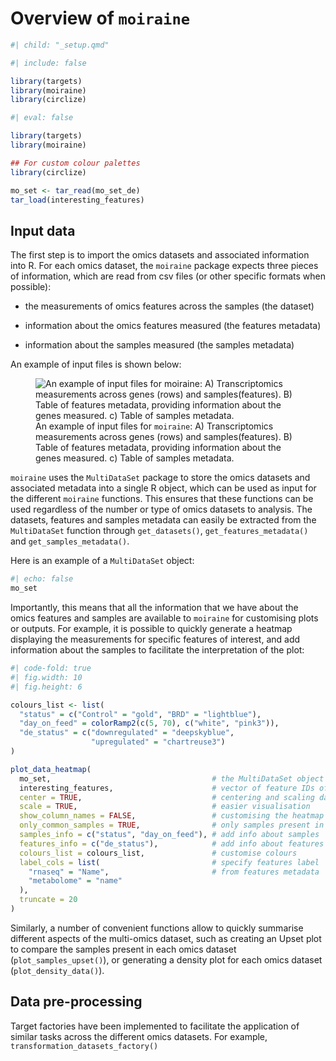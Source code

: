 # Overview of `moiraine` {#sec-overview}

```r
#| child: "_setup.qmd"
```

```r
#| include: false

library(targets)
library(moiraine)
library(circlize)
```

```r
#| eval: false

library(targets)
library(moiraine)

## For custom colour palettes
library(circlize)
```

```r
mo_set <- tar_read(mo_set_de)
tar_load(interesting_features)
```


## Input data

The first step is to import the omics datasets and associated information into R. For each omics dataset, the `moiraine` package expects three pieces of information, which are read from csv files (or other specific formats when possible):

* the measurements of omics features across the samples (the dataset)

* information about the omics features measured (the features metadata)

* information about the samples measured (the samples metadata)

An example of input files is shown below:

![An example of input files for `moiraine`: A) Transcriptomics measurements across genes (rows) and samples(features). B) Table of features metadata, providing information about the genes measured. c) Table of samples metadata.](images/input_data_example.png)


`moiraine` uses the `MultiDataSet` package to store the omics datasets and associated metadata into a single R object, which can be used as input for the different `moiraine` functions. This ensures that these functions can be used regardless of the number or type of omics datasets to analysis. The datasets, features and samples metadata can easily be extracted from the `MultiDataSet` function through `get_datasets()`, `get_features_metadata()` and `get_samples_metadata()`. 

Here is an example of a `MultiDataSet` object:

```r
#| echo: false
mo_set
```

Importantly, this means that all the information that we have about the omics features and samples are available to `moiraine` for customising plots or outputs. For example, it is possible to quickly generate a heatmap displaying the measurements for specific features of interest, and add information about the samples to facilitate the interpretation of the plot:

```r
#| code-fold: true
#| fig.width: 10
#| fig.height: 6

colours_list <- list(                       
  "status" = c("Control" = "gold", "BRD" = "lightblue"),
  "day_on_feed" = colorRamp2(c(5, 70), c("white", "pink3")),
  "de_status" = c("downregulated" = "deepskyblue", 
                  "upregulated" = "chartreuse3")
)

plot_data_heatmap(
  mo_set,                                    # the MultiDataSet object
  interesting_features,                      # vector of feature IDs of interest
  center = TRUE,                             # centering and scaling data for
  scale = TRUE,                              # easier visualisation
  show_column_names = FALSE,                 # customising the heatmap
  only_common_samples = TRUE,                # only samples present in all omics
  samples_info = c("status", "day_on_feed"), # add info about samples
  features_info = c("de_status"),            # add info about features
  colours_list = colours_list,               # customise colours
  label_cols = list(                         # specify features label
    "rnaseq" = "Name",                       # from features metadata
    "metabolome" = "name"
  ),
  truncate = 20
)
```

Similarly, a number of convenient functions allow to quickly summarise different aspects of the multi-omics dataset, such as creating an Upset plot to compare the samples present in each omics dataset (`plot_samples_upset()`), or generating a density plot for each omics dataset (`plot_density_data()`).

## Data pre-processing

Target factories have been implemented to facilitate the application of similar tasks across the different omics datasets. For example, `transformation_datasets_factory()`
